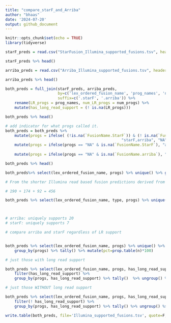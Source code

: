```yaml
---
title: "compare_starF_and_Arriba"
author: "bhaas"
date: '2024-07-20'
output: github_document
---
```


```r
knitr::opts_chunk$set(echo = TRUE)
library(tidyverse)
```


```r

starF_preds = read.csv("StarFusion_Illumina_supported_fusions.tsv", header=T, sep="\t")

starF_preds %>% head()

```

```r

arriba_preds = read.csv("Arriba_Illumina_supported_fusions.tsv", header=T, sep="\t")

arriba_preds %>% head()

```

```r

both_preds = full_join(starF_preds, arriba_preds, 
                       by=c('lex_ordered_fusion_name', 'prog_names', 'num_progs', 'type', 'FusionName.LR'),
                       suffix=c('.starF', '.arriba')) %>%
    rename(LR_progs = prog_names, num_LR_progs = num_progs) %>%
    mutate(has_long_read_support = (! is.na(LR_progs)))

both_preds %>% head()

```


```r

# add indicator for what progs called it.
both_preds = both_preds %>% 
    mutate(progs = ifelse( (!is.na(`FusionName.StarF`)) & (! is.na(`FusionName.arriba`)), 
                                                   "starF,arriba", "NA") ) %>%
    mutate(progs = ifelse(progs == "NA" & is.na(`FusionName.StarF`), "arriba", progs) ) %>%
    
    mutate(progs = ifelse(progs == "NA" & is.na(`FusionName.arriba`), "starF", progs) )

both_preds %>% head()

```

```r

both_preds%>% select(lex_ordered_fusion_name, progs) %>% unique() %>% group_by(progs) %>% tally()

# From the shorter Illumina read based fusion predictions derived from Arriba (282 fusions) and STAR-Fusion (266 fusions), with 92 fusions in common

# 190 + 174 + 92 = 456

```




```r

both_preds %>% select(lex_ordered_fusion_name, type, progs) %>% unique() %>% group_by(progs, type) %>% tally()



# arriba: uniquely supports 20
# starF: uniquely supports 7

```


```r
# compare arriba and starF regardless of LR support


both_preds %>% select(lex_ordered_fusion_name, progs) %>% unique() %>% 
    group_by(progs) %>% tally() %>% mutate(pct=prop.table(n)*100)

```

```r


# just those with long read support

both_preds %>% select(lex_ordered_fusion_name, progs, has_long_read_support) %>% unique() %>% 
    filter(has_long_read_support) %>%
    group_by(progs, has_long_read_support) %>% tally()  %>% ungroup() %>% mutate(pct=prop.table(n)*100)

```

```r

# just those WITHOUT long read support

both_preds %>% select(lex_ordered_fusion_name, progs, has_long_read_support) %>% unique() %>% 
    filter(! has_long_read_support) %>%
    group_by(progs, has_long_read_support) %>% tally() %>% ungroup() %>% mutate(pct=prop.table(n)*100)

```


```r
write.table(both_preds, file='Illumina_supported_fusions.tsv', quote=F, sep="\t", row.names=F)
```






